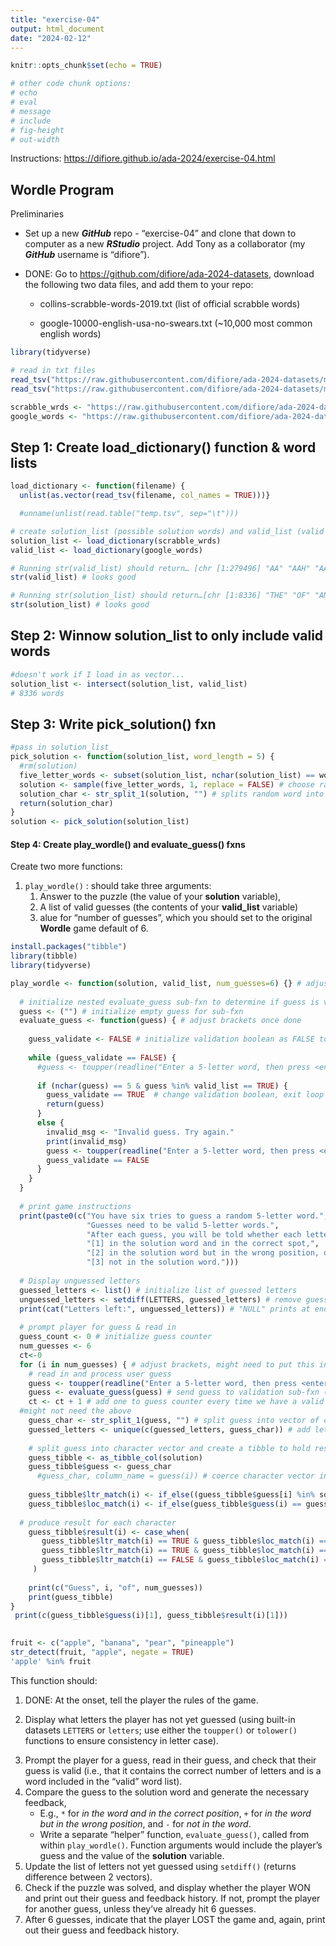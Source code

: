 ```yaml
---
title: "exercise-04"
output: html_document
date: "2024-02-12"
---
```


```r
knitr::opts_chunk$set(echo = TRUE)

# other code chunk options: 
# echo
# eval
# message
# include
# fig-height
# out-width
```

Instructions: <https://difiore.github.io/ada-2024/exercise-04.html>

## Wordle Program

Preliminaries

-   Set up a new ***GitHub*** repo - "exercise-04" and clone that down to computer as a new ***RStudio*** project. Add Tony as a collaborator (my ***GitHub*** username is "difiore").

-   DONE: Go to <https://github.com/difiore/ada-2024-datasets>, download the following two data files, and add them to your repo:

    -   collins-scrabble-words-2019.txt (list of official scrabble words)

    -   google-10000-english-usa-no-swears.txt (\~10,000 most common english words)

```r
library(tidyverse)

# read in txt files
read_tsv("https://raw.githubusercontent.com/difiore/ada-2024-datasets/main/google-10000-english-usa-no-swears.txt", col_names = TRUE)
read_tsv("https://raw.githubusercontent.com/difiore/ada-2024-datasets/main/collins-scrabble-words-2019.txt", col_names = TRUE)

scrabble_wrds <- "https://raw.githubusercontent.com/difiore/ada-2024-datasets/main/google-10000-english-usa-no-swears.txt"
google_words <- "https://raw.githubusercontent.com/difiore/ada-2024-datasets/main/collins-scrabble-words-2019.txt"
```

## **Step 1:** Create load_dictionary() function & word lists

```r
load_dictionary <- function(filename) {
  unlist(as.vector(read_tsv(filename, col_names = TRUE)))}

  #unname(unlist(read.table("temp.tsv", sep="\t")))

# create solution_list (possible solution words) and valid_list (valid words to guess)
solution_list <- load_dictionary(scrabble_wrds)
valid_list <- load_dictionary(google_words)

# Running str(valid_list) should return… [chr [1:279496] "AA" "AAH" "AAHED" "AAHING"...]
str(valid_list) # looks good

# Running str(solution_list) should return…[chr [1:8336] "THE" "OF" "AND" "TO"...]
str(solution_list) # looks good
```

## **Step 2: Winnow solution_list to only include valid words**

```r
#doesn't work if I load in as vector...
solution_list <- intersect(solution_list, valid_list)
# 8336 words
```

## **Step 3: Write pick_solution() fxn**

```r
#pass in solution_list_
pick_solution <- function(solution_list, word_length = 5) {
  #rm(solution)
  five_letter_words <- subset(solution_list, nchar(solution_list) == word_length) # create subset of 5-letter words
  solution <- sample(five_letter_words, 1, replace = FALSE) # choose random word from subset
  solution_char <- str_split_1(solution, "") # splits random word into vector of characters   
  return(solution_char)
}
solution <- pick_solution(solution_list)
```

#### **Step 4: Create play_wordle() and evaluate_guess() fxns**

Create two more functions:

1.  `play_wordle()` : should take three arguments:
    1.  Answer to the puzzle (the value of your **solution** variable),
    2.  A list of valid guesses (the contents of your **valid_list** variable)
    3.  alue for "number of guesses", which you should set to the original **Wordle** game default of 6.

```r
install.packages("tibble")
library(tibble)
library(tidyverse)
```

```r
play_wordle <- function(solution, valid_list, num_guesses=6) {} # adjust brackets once done
  
  # initialize nested evaluate_guess sub-fxn to determine if guess is valid 
  guess <- ("") # initialize empty guess for sub-fxn
  evaluate_guess <- function(guess) { # adjust brackets once done
    
    guess_validate <- FALSE # initialize validation boolean as FALSE to enter validation loop
    
    while (guess_validate == FALSE) { 
      #guess <- toupper(readline("Enter a 5-letter word, then press <enter>: "))
      
      if (nchar(guess) == 5 & guess %in% valid_list == TRUE) {
        guess_validate == TRUE  # change validation boolean, exit loop
        return(guess)
      }
      else {
        invalid_msg <- "Invalid guess. Try again."
        print(invalid_msg)
        guess <- toupper(readline("Enter a 5-letter word, then press <enter>: "))
        guess_validate == FALSE 
      }
    }
  }
  
  # print game instructions
  print(paste0(c("You have six tries to guess a random 5-letter word.",
                 "Guesses need to be valid 5-letter words.",
                 "After each guess, you will be told whether each letter your guess is either",
                 "[1] in the solution word and in the correct spot,",
                 "[2] in the solution word but in the wrong position, or",
                 "[3] not in the solution word.")))
  
  # Display unguessed letters
  guessed_letters <- list() # initialize list of guessed letters
  unguessed_letters <- setdiff(LETTERS, guessed_letters) # remove guessed letters from LETTERS vector
  print(cat("Letters left:", unguessed_letters)) # "NULL" prints at end?
  
  # prompt player for guess & read in
  guess_count <- 0 # initialize guess counter
  num_guesses <- 6
  ct<-0
  for (i in num_guesses) { # adjust brackets, might need to put this in while loop to break if WIN
    # read in and process user guess
    guess <- toupper(readline("Enter a 5-letter word, then press <enter>: "))
    guess <- evaluate_guess(guess) # send guess to validation sub-fxn (loops until valid guess)
    ct <- ct + 1 # add one to guess counter every time we have a valid guess
  #might not need the above
    guess_char <- str_split_1(guess, "") # split guess into vector of characters
    guessed_letters <- unique(c(guessed_letters, guess_char)) # add letters to list of guessed letters
  
    # split guess into character vector and create a tibble to hold results
    guess_tibble <- as_tibble_col(solution)
    guess_tibble$guess <- guess_char
      #guess_char, column_name = guess(i)) # coerce character vector into tibble 
     
    guess_tibble$ltr_match(i) <- if_else((guess_tibble$guess[i] %in% solution), TRUE, FALSE) # if guess character is in solution vector, enter boolean in new column
    guess_tibble$loc_match(i) <- if_else(guess_tibble$guess(i) == guess_tibble$solution, TRUE, FALSE) # if guess character matches the solution character, enter boolean in new column
  
  # produce result for each character 
    guess_tibble$result(i) <- case_when(
       guess_tibble$ltr_match(i) == TRUE & guess_tibble$loc_match(i) == TRUE ~ "green",
       guess_tibble$ltr_match(i) == TRUE & guess_tibble$loc_match(i) == FALSE ~ "yellow",
       guess_tibble$ltr_match(i) == FALSE & guess_tibble$loc_match(i) == FALSE ~ "red"
     )
    
    print(c("Guess", i, "of", num_guesses))
    print(guess_tibble)
}
 print(c(guess_tibble$guess(i)[1], guess_tibble$result(i)[1]))
 
```

```r
fruit <- c("apple", "banana", "pear", "pineapple")
str_detect(fruit, "apple", negate = TRUE)
'apple' %in% fruit
```

This function should:

1.  DONE: At the onset, tell the player the rules of the game.

2.  Display what letters the player has not yet guessed (using built-in datasets `LETTERS` or `letters`; use either the `toupper()` or `tolower()` functions to ensure consistency in letter case).

<!-- -->

3.  Prompt the player for a guess, read in their guess, and check that their guess is valid (i.e., that it contains the correct number of letters and is a word included in the "valid" word list).
4.  Compare the guess to the solution word and generate the necessary feedback,
    -   E.g., `*` for *in the word and in the correct position*, `+` for *in the word but in the wrong position*, and `-` for *not in the word*.
    -   Write a separate "helper" function, `evaluate_guess()`, called from within `play_wordle()`. Function arguments would include the player's guess and the value of the **solution** variable.
5.  Update the list of letters not yet guessed using `setdiff()` (returns difference between 2 vectors).
6.  Check if the puzzle was solved, and display whether the player WON and print out their guess and feedback history. If not, prompt the player for another guess, unless they've already hit 6 guesses.
7.  After 6 guesses, indicate that the player LOST the game and, again, print out their guess and feedback history.
